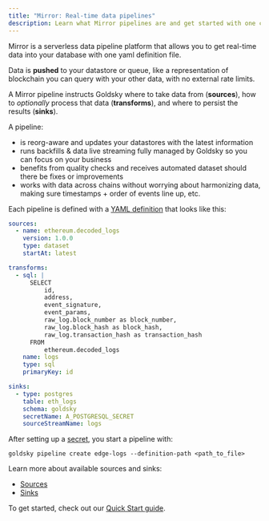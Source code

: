 ```yaml
---
title: "Mirror: Real-time data pipelines"
description: Learn what Mirror pipelines are and get started with one config file.
---
```


Mirror is a serverless data pipeline platform that allows you to get real-time data into your database with one yaml definition file.

Data is **pushed** to your datastore or queue, like a representation of blockchain you can query with your other data, with no external rate limits.

A Mirror pipeline instructs Goldsky where to take data from (**sources**), how to _optionally_ process that data (**transforms**), and where to persist the results (**sinks**).

A pipeline:

- is reorg-aware and updates your datastores with the latest information
- runs backfills & data live streaming fully managed by Goldsky so you can focus on your business
- benefits from quality checks and receives automated dataset should there be fixes or improvements
- works with data across chains without worrying about harmonizing data, making sure timestamps + order of events line up, etc.

Each pipeline is defined with a [YAML definition](/mirror/references/pipeline-configuration) that looks like this:

```yaml
sources:
  - name: ethereum.decoded_logs
    version: 1.0.0
    type: dataset
    startAt: latest

transforms:
  - sql: |
      SELECT
          id,
          address,
          event_signature,
          event_params,
          raw_log.block_number as block_number,
          raw_log.block_hash as block_hash,
          raw_log.transaction_hash as transaction_hash
      FROM
          ethereum.decoded_logs
    name: logs
    type: sql
    primaryKey: id

sinks:
  - type: postgres
    table: eth_logs
    schema: goldsky
    secretName: A_POSTGRESQL_SECRET
    sourceStreamName: logs
```

After setting up a [secret](/mirror/sinks/postgresql#secrets), you start a pipeline with:

`goldsky pipeline create edge-logs --definition-path <path_to_file>`

Learn more about available sources and sinks:

- [Sources](/mirror/sources)
- [Sinks](/mirror/sinks)

To get started, check out our [Quick Start guide](/mirror/creating-a-pipeline).
